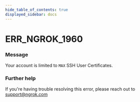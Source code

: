 ```yaml
---
hide_table_of_contents: true
displayed_sidebar: docs
---
```



# ERR_NGROK_1960

### Message

Your account is limited to `MAX` SSH User Certificates.

<ErrorDetails error="err_ngrok_1960" />

### Further help

If you're having trouble resolving this error, please reach out to [support@ngrok.com](mailto:support@ngrok.com?subject=Help%20with%20ERR_NGROK_1960)

